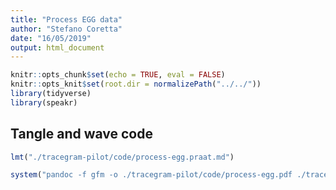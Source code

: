 ```yaml
---
title: "Process EGG data"
author: "Stefano Coretta"
date: "16/05/2019"
output: html_document
---
```


```r
knitr::opts_chunk$set(echo = TRUE, eval = FALSE)
knitr::opts_knit$set(root.dir = normalizePath("../../"))
library(tidyverse)
library(speakr)
```

## Tangle and wave code

```r
lmt("./tracegram-pilot/code/process-egg.praat.md")
```

```r
system("pandoc -f gfm -o ./tracegram-pilot/code/process-egg.pdf ./tracegram-pilot/code/process-egg.praat.md -N --syntax-definition=/Users/stefano/.pandoc/pandoc-praat/praat.xml --highlight-style=/Users/stefano/.pandoc/flamenco.theme --metadata-file=./tracegram-pilot/code/process-egg.yaml")
```

